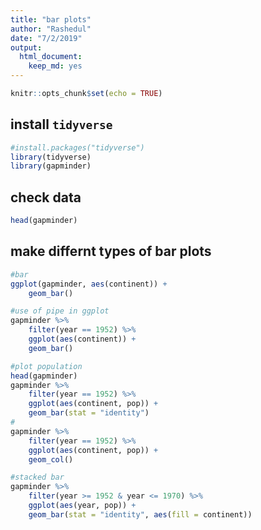 ```yaml
---
title: "bar plots"
author: "Rashedul"
date: "7/2/2019"
output: 
  html_document: 
    keep_md: yes
---
```


```r
knitr::opts_chunk$set(echo = TRUE)
```

## install `tidyverse`

```r
#install.packages("tidyverse")
library(tidyverse)
library(gapminder)
```

## check data

```r
head(gapminder)
```

## make differnt types of bar plots

```r
#bar
ggplot(gapminder, aes(continent)) +
    geom_bar()

#use of pipe in ggplot
gapminder %>%
    filter(year == 1952) %>%
    ggplot(aes(continent)) +
    geom_bar()

#plot population
head(gapminder)
gapminder %>%
    filter(year == 1952) %>% 
    ggplot(aes(continent, pop)) +
    geom_bar(stat = "identity")
#
gapminder %>%
    filter(year == 1952) %>% 
    ggplot(aes(continent, pop)) +
    geom_col()

#stacked bar
gapminder %>%
    filter(year >= 1952 & year <= 1970) %>%
    ggplot(aes(year, pop)) +
    geom_bar(stat = "identity", aes(fill = continent))
```

